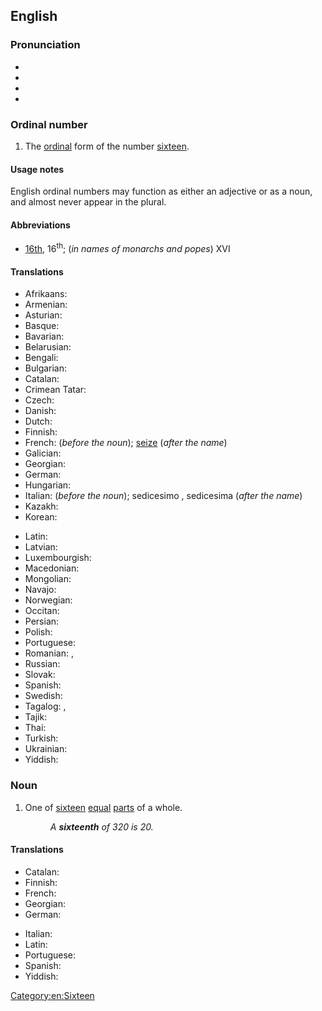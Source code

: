 ==English==
{{number box|en|16}}

===Pronunciation===
* {{IPA|/ˌsɪksˈtiːnθ/|lang=en}}
* {{audio|en-us-sixteenth.ogg|Audio (US)|lang=en}}
* {{rhymes|iːnθ|lang=en}}
* {{hyphenation|six|teenth|lang=en}}

===Ordinal number===
{{head|en|ordinal number}}

# The [[ordinal number|ordinal]] form of the number [[sixteen]].

====Usage notes====
English ordinal numbers may function as either an adjective or as a noun, and almost never appear in the plural.

====Abbreviations====
* [[16th]], 16<sup>th</sup>; (''in names of monarchs and popes'') XVI

====Translations====
{{trans-top-also|the ordinal form of the number sixteen|16th}}
* Afrikaans: {{t+|af|sestiende}}
* Armenian: {{t+|hy|տասնվեցերորդ}}
* Asturian: {{t+|ast|decimosestu}}
* Basque: {{t|eu|hamaseigarren}}
* Bavarian: {{t|bar|sechzänte}}
* Belarusian: {{t|be|шасна́ццаты}}
* Bengali: {{t+|bn|ষোড়শ}}
* Bulgarian: {{t|bg|шестнадесети}}
* Catalan: {{t+|ca|setzè}}
* Crimean Tatar: {{t|crh|on altıncı}}
* Czech: {{t+|cs|šestnáctý}}
* Danish: {{t+|da|sekstende}}
* Dutch: {{t+|nl|zestiende}}
* Finnish: {{t+|fi|kuudestoista}}
* French: {{t+|fr|seizième}} (''before the noun''); [[seize]] (''after the name'')
* Galician: {{t|gl|décimo sexto}}
* Georgian: {{t|ka|მეთექვსმეტე}}
* German: {{t+|de|sechzehnte}}
* Hungarian: {{t+|hu|tizenhatodik}}
* Italian: {{t+|it|sedicesimo}} (''before the noun''); sedicesimo {{g|m}}, sedicesima {{g|f}} (''after the name'')
* Kazakh: {{t|kk|он алтыншы|sc=Cyrl}}
* Korean: {{t+|ko|열여섯째}}
{{trans-mid}}
* Latin: {{t|la|sextus decimus}}
* Latvian: {{t|lv|sešpadsmitais}}
* Luxembourgish: {{t|lb|siechzéngt}}
* Macedonian: {{t|mk|шеснаесетти}}
* Mongolian: {{t|mn|арван зургадугаар|sc=Cyrl}}
* Navajo: {{t|nv|hastą́ʼáadah góneʼ}}
* Norwegian: {{t|no|sekstende}}
* Occitan: {{t+|oc|setzen}}
* Persian: {{t+|fa|شانزدهم}}
* Polish: {{t+|pl|szesnasty}}
* Portuguese: {{t|pt|décimo sexto}}
* Romanian: {{t+|ro|șaisprezecelea}}, {{t|ro|șaișpelea}} {{qualifier|informal}}
* Russian: {{t+|ru|шестна́дцатый}}
* Slovak: {{t+|sk|šestnásty}}
* Spanish: {{t+|es|decimosexto}}
* Swedish: {{t+|sv|sextonde}}
* Tagalog: {{t|tl|panlabing-anim}}, {{t|tl|ikalabinganim}}
* Tajik: {{t+|tg|шонздаҳум|sc=Cyrl}}
* Thai: {{t|th|ที่สิบหก}}
* Turkish: {{t|tr|on altıncı}}
* Ukrainian: {{t+|uk|шістна́дцятий}}
* Yiddish: {{t|yi|זעכצנט}}
{{trans-bottom}}

===Noun===
{{en-noun}}

# {{cln|en|fractional numbers}} One of [[sixteen]] [[equal]] [[part]]s of a whole.
#: ''A '''sixteenth''' of 320 is 20.''

====Translations====
{{trans-top|one of sixteen equal parts of a whole}}
* Catalan: {{t+|ca|setzè|m}}
* Finnish: {{t|fi|kuudestoistaosa}}
* French: {{t+|fr|seizième|m}}
* Georgian: {{t|ka|მეთექვსმეტედი}}
* German: {{t|de|Sechzehntel|n}}
{{trans-mid}}
* Italian: {{t+|it|sedicesimo|m}}
* Latin: {{t|la|sextum decimum|n}}
* Portuguese: {{t|pt|dezesseis avos|m}}
* Spanish: {{t+|es|dieciseisavo|m}}
* Yiddish: {{t|yi|זעכצנטל|n}}
{{trans-bottom}}

[[Category:en:Sixteen]]